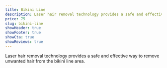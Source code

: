 ```yaml
---
title: Bikini Line
description: Laser hair removal technology provides a safe and effective way to remove unwanted hair from the bikini line area.
price: 75
slug: bikini-line
showHeader: true
showFooter: true
showCta: true
showReviews: true
---
```


Laser hair removal technology provides a safe and effective way to remove unwanted hair from the bikini line area.
